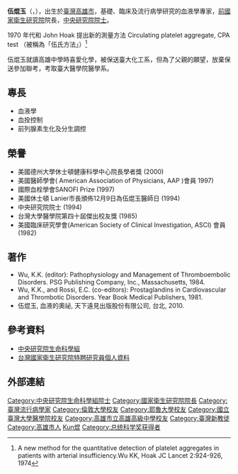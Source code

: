 {{Infobox_Person
| name = 伍焜玉
|image= 
|box_width= 260px
|occupation= 血液學專家
| period = 1941 -
| english_names = WU, KENNETH K
| Sex = 男
|birth_date= {{birth date and age|1941|7|6}}
|birth_place= [[臺灣|臺灣]][[高雄市|高雄市]] 
|death_date= 
|death_place= 
| religion = 基督教
| spouse = 
| relatives = 
|education= 
*國立臺灣大學醫學院醫學士<span style="color: blue;">（1966年）</span>
*美國耶魯大學基礎醫學碩士<span style="color: blue;">（1969年）</span>
*英國倫敦大學博士<span style="color: blue;">（1997年）</span>
| past = 
*康乃狄克州Bridgeport醫院實習醫師<br /><span style="color: blue;">（1968年-1969年）</span>
*華盛頓大學Barnes醫院婦產科住院醫師<br>密蘇里州聖路易 St. Lukes醫院住院醫師<br /><span style="color: blue;">（1969年-1970年）</span>
*愛荷華大學住院醫師<span style="color: blue;">（1970年-1971年）</span>
*愛荷華大學之血液與腫瘤研究<br /><span style="color: blue;">（1971年-1973年）</span>
*愛荷華大學研究學者、助理教授<br><span style="color: blue;">（1973年-1976年）</span>
*芝加哥Rush醫學院血液凝固與血栓部<br />主任<span style="color: blue;">（1976年-1983年）</span>
*德州大學醫學院醫學系教授副系主任、<br>研究中心主任<span style="color: blue;">（1983年-2006年）</span>
*德州Rice大學生物醫學研究實驗室<br />兼任教授<span style="color: blue;">（1984年-2006年）</span>
*英國St. Bartholomew's醫學院<br />William Harvey研究所客座教授<br><span style="color: blue;">（1991年-1992年）</span>
*美國德州大學休士頓健康科學中心<br />Roy M. and Phyllis Gough Huffington<br><span style="color: blue;">講座教授（1992年-2006年）</span>
*中央研究院生物醫學科學研究所<br />特聘研究員及所長<span style="color: blue;">（1997年-1999年）</span>
*德州大學休士頓布朗預防分子醫學研究所<br />副所長<span style="color: blue;">（2001年-2006年）</span>
*德州大學M.D. Anderson癌症血液<br>及骨髓移植部教授<span style="color: blue;">（1997年-2006年）</span>
{{Infobox_People_Sinica
|组别=生命科學組
|届数=第20屆
|当选年=1994年
}}
}}
'''伍焜玉 '''（{{lang-en|'''Kenneth K. Wu'''}}，{{bd|1941年|7月6日|catIdx=Wu伍}}），出生於[[臺灣|臺灣]][[高雄市|高雄市]]，基礎、臨床及流行病學研究的血液學專家，[[前國家衛生研究院_(台灣)|前國家衛生研究院]]院長，[[中央研究院院士|中央研究院院士]]。

1970 年代和 John Hoak 提出新的測量方法 Circulating platelet aggregate, CPA test （被稱為「伍氏方法」）<ref name="Wu">
A new method for the quantitative detection of platelet aggregates in patients with arterial insufficiency.Wu KK, Hoak JC Lancet 2:924-926, 1974
</ref>

伍焜玉就讀高雄中學時喜愛化學，被保送臺大化工系，但為了父親的願望，放棄保送參加聯考，考取臺大醫學院醫學系。

==專長==
*血液學
*血拴控制
*前列腺素生化及分生調控

==榮譽==
*美國德州大學休士頓健康科學中心院長學者獎 (2000)
*美國醫師學會( American Association of Physicians, AAP )會員 1997)
*國際血栓學會SANOFI Prize (1997)
*美國休士頓 Lanier市長頒佈12月9日為伍焜玉醫師日 (1994)
*中央研究院院士 (1994)
*台灣大學醫學院第四十屆傑出校友獎 (1985)
*美國臨床研究學會(American Society of Clinical Investigation, ASCI) 會員 	(1982)

== 著作 ==
*Wu, K.K. (editor): Pathophysiology and Management of Thromboembolic Disorders. PSG Publishing Company, Inc., Massachusetts, 1984.
*Wu, K.K., and Rossi, E.C. (co-editors): Prostaglandins in Cardiovascular and Thrombotic Disorders. Year Book Medical Publishers, 1981.
*伍焜玉, 血液的奧祕, 天下遠見出版股份有限公司, 台北, 2010.

==參考資料==
*[https://db1n.sinica.edu.tw/textdb/ioconas/03.php?func=22&_op=?ID:L046 中央研究院生命科學組]
*[http://www.nhri.org.tw/NHRI_WEB/nhriw1001Action.do?emp_cd=950701 台灣國家衛生研究院特聘研究員個人資料] {{Wayback|url=http://www.nhri.org.tw/NHRI_WEB/nhriw1001Action.do?emp_cd=950701 |date=20191002222501 }}

==外部連結==
{{reflist}}

{{总统科学奖}}
{{中央研究院第二十届院士}}

{{DEFAULTSORT:Wu伍}}
[[Category:中央研究院生命科學組院士|Category:中央研究院生命科學組院士]]
[[Category:國家衛生研究院院長|Category:國家衛生研究院院長]]
[[Category:臺灣流行病學家|Category:臺灣流行病學家]]
[[Category:倫敦大學校友|Category:倫敦大學校友]]
[[Category:耶魯大學校友|Category:耶魯大學校友]]
[[Category:國立臺灣大學醫學院校友|Category:國立臺灣大學醫學院校友]]
[[Category:高雄市立高雄高級中學校友|Category:高雄市立高雄高級中學校友]]
[[Category:臺灣新教徒|Category:臺灣新教徒]]
[[Category:高雄市人|Category:高雄市人]]
[[Category:伍姓|Kun焜]]
[[Category:总统科学奖获得者|Category:总统科学奖获得者]]